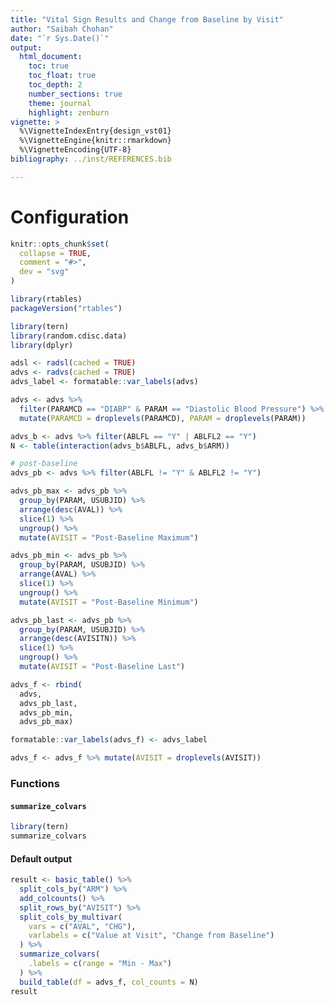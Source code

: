 ```yaml
---
title: "Vital Sign Results and Change from Baseline by Visit"
author: "Saibah Chohan"
date: "`r Sys.Date()`"
output:
  html_document:
    toc: true
    toc_float: true
    toc_depth: 2
    number_sections: true
    theme: journal
    highlight: zenburn
vignette: >
  %\VignetteIndexEntry{design_vst01}
  %\VignetteEngine{knitr::rmarkdown}
  %\VignetteEncoding{UTF-8}
bibliography: ../inst/REFERENCES.bib

---
```

Configuration
=============

```r
knitr::opts_chunk$set(
  collapse = TRUE,
  comment = "#>",
  dev = "svg"
)
```

```r
library(rtables)
packageVersion("rtables")

library(tern)
library(random.cdisc.data)
library(dplyr)
```


```r
adsl <- radsl(cached = TRUE)
advs <- radvs(cached = TRUE)
advs_label <- formatable::var_labels(advs)

advs <- advs %>%
  filter(PARAMCD == "DIABP" & PARAM == "Diastolic Blood Pressure") %>%
  mutate(PARAMCD = droplevels(PARAMCD), PARAM = droplevels(PARAM))

advs_b <- advs %>% filter(ABLFL == "Y" | ABLFL2 == "Y") 
N <- table(interaction(advs_b$ABLFL, advs_b$ARM))

# post-baseline
advs_pb <- advs %>% filter(ABLFL != "Y" & ABLFL2 != "Y") 

advs_pb_max <- advs_pb %>%
  group_by(PARAM, USUBJID) %>%
  arrange(desc(AVAL)) %>%
  slice(1) %>% 
  ungroup() %>%
  mutate(AVISIT = "Post-Baseline Maximum")

advs_pb_min <- advs_pb %>%
  group_by(PARAM, USUBJID) %>%
  arrange(AVAL) %>%
  slice(1) %>% 
  ungroup() %>%
  mutate(AVISIT = "Post-Baseline Minimum")

advs_pb_last <- advs_pb %>%
  group_by(PARAM, USUBJID) %>%
  arrange(desc(AVISITN)) %>%
  slice(1) %>% 
  ungroup() %>%
  mutate(AVISIT = "Post-Baseline Last")

advs_f <- rbind(
  advs,
  advs_pb_last,
  advs_pb_min,
  advs_pb_max)

formatable::var_labels(advs_f) <- advs_label

advs_f <- advs_f %>% mutate(AVISIT = droplevels(AVISIT))

```

### Functions 

#### `summarize_colvars`

```r
library(tern)
summarize_colvars

```

#### Default output

```r

result <- basic_table() %>% 
  split_cols_by("ARM") %>%
  add_colcounts() %>%
  split_rows_by("AVISIT") %>% 
  split_cols_by_multivar(
    vars = c("AVAL", "CHG"),
    varlabels = c("Value at Visit", "Change from Baseline")
  ) %>% 
  summarize_colvars(
    .labels = c(range = "Min - Max")
  ) %>% 
  build_table(df = advs_f, col_counts = N)
result
```
